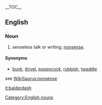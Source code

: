 {{wikipedia}}
__TOC__
==English==
===Noun===
[[Category:English nouns]]
# senseless talk or writing; [[nonsense]].
====Synonyms====
*[[bunk]], [[drivel]], [[poppycock]], [[rubbish]], [[twaddle]]
see [[WikiSaurus:nonsense]]

[[it:balderdash]]